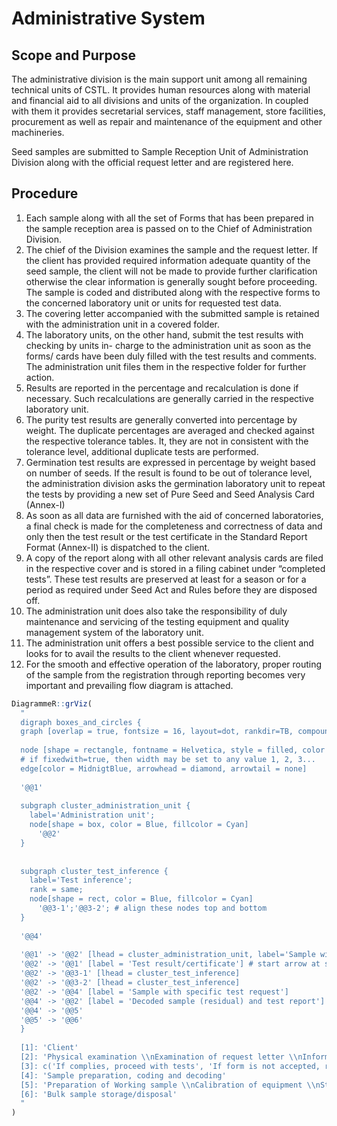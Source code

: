 # Administrative System {#adminsys}

## Scope and Purpose

The administrative division is the main support unit among all remaining technical units of CSTL. It provides human resources along with material and financial aid to all divisions and units of the organization. In coupled with them it provides secretarial services, staff management, store facilities, procurement as well as repair and maintenance of the equipment and other machineries.

Seed samples are submitted to Sample Reception Unit of Administration Division along with the official request letter and are registered here.

## Procedure

1. Each sample along with all the set of Forms that has been prepared in the sample reception area is passed on to the Chief of Administration Division.
2. The chief of the Division examines the sample and the request letter. If the client has provided required information adequate quantity of the seed sample, the client will not be made to provide further clarification otherwise the clear information is generally sought before proceeding. The sample is coded and distributed along with the respective forms to the concerned laboratory unit or units for requested test data.
3. The covering letter accompanied with the submitted sample is retained with the administration unit in a covered folder.
4. The laboratory units, on the other hand, submit the test results with checking by units in- charge to the administration unit as soon as the forms/ cards have been duly filled with the test results and comments. The administration unit files them in the respective folder for further action.
5. Results are reported in the percentage and recalculation is done if necessary. Such recalculations are generally carried in the respective laboratory unit.
6. The purity test results are generally converted into percentage by weight. The duplicate percentages are averaged and checked against the respective tolerance tables. It, they are not in consistent with the tolerance level, additional duplicate tests are performed.
7. Germination test results are expressed in percentage by weight based on number of seeds. If the result is found to be out of tolerance level, the administration division asks the germination laboratory unit to repeat the tests by providing a new set of Pure Seed and Seed Analysis Card (Annex-I)
8. As soon as all data are furnished with the aid of concerned laboratories, a final check is made for the completeness and correctness of data and only then the test result or the test certificate in the Standard Report Format (Annex-II) is dispatched to the client.
9. A copy of the report along with all other relevant analysis cards are filed in the respective cover and is stored in a filing cabinet under "completed tests". These test results are preserved at least for a season or for a period as required under Seed Act and Rules before they are disposed off.
10. The administration unit does also take the responsibility of duly maintenance and servicing of the testing equipment and quality management system of the laboratory unit.
11. The administration unit offers a best possible service to the client and looks for to avail the results to the client whenever requested.
12. For the smooth and effective operation of the laboratory, proper routing of the sample from the registration through reporting becomes very important and prevailing flow diagram is attached.


```r
DiagrammeR::grViz(
  "
  digraph boxes_and_circles {
  graph [overlap = true, fontsize = 16, layout=dot, rankdir=TB, compound=true]
  
  node [shape = rectangle, fontname = Helvetica, style = filled, color = DodgerBlue, fillcolor = Wheat, fixedsize = false] //sets as rectangle
  # if fixedwith=true, then width may be set to any value 1, 2, 3...
  edge[color = MidnigtBlue, arrowhead = diamond, arrowtail = none]
  
  '@@1'
  
  subgraph cluster_administration_unit {
    label='Administration unit';
    node[shape = box, color = Blue, fillcolor = Cyan]
      '@@2'
  }
  
  
  subgraph cluster_test_inference {
    label='Test inference';
    rank = same;
    node[shape = rect, color = Blue, fillcolor = Cyan]
      '@@3-1';'@@3-2'; # align these nodes top and bottom
  }
  
  '@@4'
  
  '@@1' -> '@@2' [lhead = cluster_administration_unit, label='Sample with request letter', constraint=true]
  '@@2' -> '@@1' [label = 'Test result/certificate'] # start arrow at subgraph not the node?
  '@@2' -> '@@3-1' [lhead = cluster_test_inference]
  '@@2' -> '@@3-2' [lhead = cluster_test_inference]
  '@@2' -> '@@4' [label = 'Sample with specific test request']
  '@@4' -> '@@2' [label = 'Decoded sample (residual) and test report']
  '@@4' -> '@@5'
  '@@5' -> '@@6'
  }
  
  [1]: 'Client'
  [2]: 'Physical examination \\nExamination of request letter \\nInformation about the sample \\nSample preservation/guard sample'
  [3]: c('If complies, proceed with tests', 'If form is not accepted, reject \\nand proceed without test')
  [4]: 'Sample preparation, coding and decoding'
  [5]: 'Preparation of Working sample \\nCalibration of equipment \\nStandardization of reagents \\nVarious testing as required \\nConversion to reportable format'
  [6]: 'Bulk sample storage/disposal'
  "
)


```

